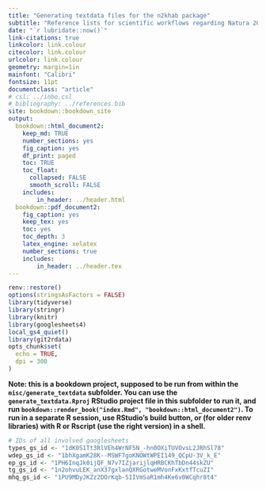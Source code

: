 ```yaml
---
title: "Generating textdata files for the n2khab package"
subtitle: "Reference lists for scientific workflows regarding Natura 2000 habitat in Flanders"
date: "`r lubridate::now()`"
link-citations: true
linkcolor: link.colour
citecolor: link.colour
urlcolor: link.colour
geometry: margin=1in
mainfont: "Calibri"
fontsize: 11pt
documentclass: "article"
# csl: ../inbo.csl
# bibliography: ../references.bib
site: bookdown::bookdown_site
output:
  bookdown::html_document2:
    keep_md: TRUE
    number_sections: yes
    fig_caption: yes
    df_print: paged
    toc: TRUE
    toc_float:
      collapsed: FALSE
      smooth_scroll: FALSE
    includes:
        in_header: ../header.html
  bookdown::pdf_document2:
    fig_caption: yes
    keep_tex: yes
    toc: yes
    toc_depth: 3
    latex_engine: xelatex
    number_sections: true
    includes:
        in_header: ../header.tex
---
```


```r
renv::restore()
options(stringsAsFactors = FALSE)
library(tidyverse)
library(stringr)
library(knitr)
library(googlesheets4)
local_gs4_quiet()
library(git2rdata)
opts_chunk$set(
  echo = TRUE,
  dpi = 300
)
```

**Note: this is a bookdown project, supposed to be run from within the `misc/generate_textdata` subfolder. You can use the `generate_textdata.Rproj` RStudio project file in this subfolder to run it, and run `bookdown::render_book("index.Rmd", "bookdown::html_document2")`. To run in a separate R session, use RStudio's build button, or (for older renv libraries) with R or Rscript (use the right version) in a shell.**

```r
# IDs of all involved googlesheets
types_gs_id <- "1dK0S1Tt3RlVEh4WrNF5N_-hn0OXiTUVOvsL2JRhSl78"
wdep_gs_id <- "1bhXgamK28K--MSWF7goKNOWtWPEI149_QCpU-3V_k_E"
ep_gs_id <- "1PH6InqJk0ijQF_N7v7IZjarijlqHRBCKhTbDn44skZU"
tg_gs_id <- "1n2ohvuLEK_anX37gxlanQXRGotweMVonFxKxtfTcuZI"
mhq_gs_id <- "1PU9MDyJKZz2DOrKqb-SIIVmSaR1mh4Ke6v0WCqhr8t4"
```




